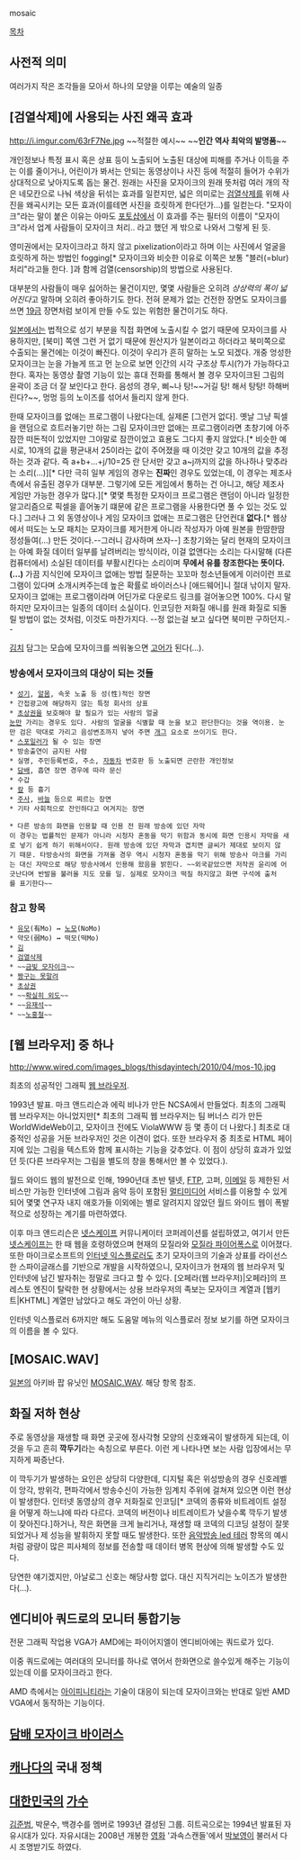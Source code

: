 mosaic

[[목차]]
== 사전적 의미 ==
여러가지 작은 조각들을 모아서 하나의 모양을 이루는 예술의 일종

== [검열삭제]에 사용되는 사진 왜곡 효과 ==
http://i.imgur.com/63rF7Ne.jpg
~~적절한 예시~~ ~~'''인간 역사 최악의 발명품'''~~

개인정보나 특정 표시 혹은 상표 등이 노출되어 노출된 대상에 피해를 주거나 이득을 주는 이를 줄이거나, 어린이가 봐서는 안되는 동영상이나 사진 등에 적절히 들어가 수위가 상대적으로 낮아지도록 돕는 물건. 원래는 사진을 모자이크의 원래 뜻처럼 여러 개의 작은 네모칸으로 나눠 색상을 뒤섞는 효과를 일컫지만, 넓은 의미로는 [[검열삭제]]를 위해 사진을 왜곡시키는 모든 효과(이를테면 사진을 흐릿하게 한다던가...)를 일컫는다. "모자이크"라는 말이 붙은 이유는 아마도 [[포토샵]]에서 이 효과를 주는 필터의 이름이 "모자이크"라서 업계 사람들이 모자이크 처리.. 라고 했던 게 밖으로 나와서 그렇게 된 듯. 

영미권에서는 모자이크라고 하지 않고 pixelization이라고 하며 이는 사진에서 얼굴을 흐릿하게 하는 방법인 fogging[* 모자이크와 비슷한 이유로 이쪽은 보통 "블러(=blur) 처리"라고들 한다. ]과 함께 검열(censorship)의 방법으로 사용된다. 

대부분의 사람들이 매우 싫어하는 물건이지만, 몇몇 사람들은 오히려 ''상상력의 폭이 넓어진다''고 말하며 오히려 좋아하기도 한다. 전혀 문제가 없는 건전한 장면도 모자이크를 쓰면 [[19금]] 장면처럼 보이게 만들 수도 있는 위험한 물건이기도 하다.

[[일본]]에서는 법적으로 성기 부분을 직접 화면에 노출시킬 수 없기 때문에 모자이크를 사용하지만, [북미] 쪽엔 그런 거 없기 때문에 원산지가 일본이라고 하더라고 북미쪽으로 수출되는 물건에는 이것이 빠진다. 이것이 우리가 흔히 말하는 노모 되겠다.
개중 엉성한 모자이크는 눈을 가늘게 뜨고 먼 눈으로 보면 인간의 시각 구조상 투시(?)가 가능하다고 한다. 혹자는 동영상 촬영 기능이 있는 휴대 전화를 통해서 볼 경우 모자이크된 그림의 윤곽이 조금 더 잘 보인다고 한다. 음성의 경우, 삐~나 탕!~~거길 탕! 해서 탕탕! 하해버린다?~~, 멍멍 등의 노이즈를 섞어서 들리지 않게 한다.

한때 모자이크를 없애는 프로그램이 나왔다는데, 실제론 [그런거 없다]. 옛날 그냥 픽셀을 랜덤으로 흐트러놓기만 하는 그림 모자이크만 없애는 프로그램이라면 초창기에 아주 잠깐 떠돈적이 있었지만 그야말로 잠깐이었고 효용도 그다지 좋지 않았다.[* 비슷한 예시로, 10개의 값을 평균내서 25이라는 값이 주어졌을 때 이것만 갖고 10개의 값을 추정하는 것과 같다. 즉 a+b+...+j/10=25 란 단서만 갖고 a~j까지의 값을 하나하나 맞추라는 소리(...)][* 다만 극히 일부 게임의 경우는 '''진짜'''인 경우도 있었는데, 이 경우는 제조사측에서 유출된 경우가 대부분. 그렇기에 모든 게임에서 통하는 건 아니고, 해당 제조사 게임만 가능한 경우가 많다.][* 몇몇 특정한 모자이크 프로그램은 랜덤이 아니라 일정한 알고리즘으로 픽셀을 흩어놓기 떄문에 같은 프로그램을 사용한다면 풀 수 있는 것도 있다.] 그러나 그 외 동영상이나 게임 모자이크 없애는 프로그램은 단언컨대 '''없다.'''[* 웹상에서 떠도는 노모 패치는 모자이크를 제거한게 아니라 작성자가 아예 원본을 한땀한땀 정성들여(...) 만든 것이다.--그러니 감사하며 쓰자--] 초창기와는 달리 현재의 모자이크는 아예 화질 데이터 일부를 날려버리는 방식이라, 이걸 없앤다는 소리는 다시말해 (다른 컴퓨터에서) 소실된 데이터를 부활시킨다는 소리이며 '''무에서 유를 창조한다는 뜻이다.(...)''' 가끔 지식인에 모자이크 없애는 방법 질문하는 꼬꼬마 청소년들에게 이러이런 프로그램이 있다며 소개시켜주는데 높은 확률로 바이러스나 [애드웨어]니 절대 낚이지 말자. 모자이크 없애는 프로그램이라며 어딘가로 다운로드 링크를 걸어놓으면 100%. 다시 말하지만 모자이크는 일종의 데이터 소실이다. 인코딩한 저화질 애니를 원래 화질로 되돌릴 방법이 없는 것처럼, 이것도 마찬가지다. --정 없는걸 보고 싶다면 북미판 구하던지.--

[[김치]] 담그는 모습에 모자이크를 씌워놓으면 [[고어]]가 된다(…).
=== 방송에서 모자이크의 대상이 되는 것들 ===
 * [[성기]], [[알몸]], 속옷 노출 등 성(性)적인 장면
 * 간접광고에 해당하지 않는 특정 회사의 상표
 * [[초상권]]을 보호해야 할 필요가 있는 사람의 얼굴
 [[눈]]만 가리는 경우도 있다. 사람의 얼굴을 식별할 때 눈을 보고 판단한다는 것을 역이용. 눈만 검은 막대로 가리고 음성변조까지 넣어 주면 [[개그]] 요소로 쓰이기도 한다.
 * [[스포일러]]가 될 수 있는 장면
 * 방송출연이 금지된 사람
 * 실명, 주민등록번호, 주소, [[자동차]] 번호판 등 노출되면 곤란한 개인정보
 * [[담배]], 흡연 장면 경우에 따라 문신
 * 수갑
 * [[칼]] 등 흉기
 * [[주사]], [[바늘]] 등으로 찌르는 장면
 * 기타 사회적으로 잔인하다고 여겨지는 장면

 * 다른 방송의 화면을 인용할 때 인용 전 원래 방송에 있던 자막
 이 경우는 법률적인 문제가 아니라 시청자 혼동을 막기 위함과 동시에 화면 인용시 자막을 새로 넣기 쉽게 하기 위해서이다. 원래 방송에 있던 자막과 겹치면 글씨가 제대로 보이지 않기 때문. 타방송사의 화면을 가져올 경우 역시 시청자 혼동을 막기 위해 방송사 마크를 가리는 대신 자막으로 해당 방송사에서 인용해 왔음을 밝힌다. ~~외국같았으면 저작권 윤리에 어긋난다며 반발을 불러올 지도 모를 일. 실제로 모자이크 떡질 하지않고 화면 구석에 출처를 표기한다~~

=== 참고 항목 ===
 * [[유모]](有Mo) ↔ [[노모]](NoMo)
 * 약모(弱Mo) ↔ 떡모(떡Mo)
 * [[김]]
 * [[검열삭제]]
 * ~~[[금빛 모자이크]]~~
 * [[짱구는 못말려]]
 * [[초상권]]
 * ~~[[확실히 외도]]~~
 * ~~[[유재석]]~~
 * ~~[[노홍철]]~~
== [웹 브라우저] 중 하나 ==
http://www.wired.com/images_blogs/thisdayintech/2010/04/mos-10.jpg

최초의 성공적인 그래픽 [[웹 브라우저]].

1993년 발표. 마크 앤드리슨과 에릭 비나가 만든 NCSA에서 만들었다. 최초의 그래픽 웹 브라우저는 아니었지만[* 최초의 그래픽 웹 브라우저는 팀 버너스 리가 만든 WorldWideWeb이고, 모자이크 전에도 ViolaWWW 등 몇 종이 더 나왔다.] 최초로 대중적인 성공을 거둔 브라우저인 것은 이견이 없다. 또한 브라우저 중 최초로 HTML 페이지에 있는 그림을 텍스트와 함께 표시하는 기능을 갖추었다. 이 점이 상당히 효과가 있었던 듯(다른 브라우저는 그림을 별도의 창을 통해서만 볼 수 있었다.).

월드 와이드 웹의 발전으로 인해, 1990년대 초반 텔넷, [[FTP]], 고퍼, [[이메일]] 등 제한된 서비스만 가능한 인터넷에 그림과 음악 등이 포함된 [[멀티미디어]] 서비스를 이용할 수 있게 되어 몇몇 연구자 내지 애호가들 이외에는 별로 알려지지 않았던 월드 와이드 웹이 폭발적으로 성장하는 계기를 마련하였다.

이후 마크 앤드리슨은 [[넷스케이프]] 커뮤니케이터 코퍼레이션를 설립하였고, 여기서 만든 [[넷스케이프]]는 한 때 웹을 호령하였으며 현재의 모질라와 [[모질라 파이어폭스]]로 이어졌다. 또한 마이크로소프트의 [[인터넷 익스플로러]]도 초기 모자이크의 기술과 상표를 라이선스한 스파이글래스를 기반으로 개발을 시작하였으니, 모자이크가 현재의 웹 브라우저 및 인터넷에 남긴 발자취는 정말로 크다고 할 수 있다. [오페라(웹 브라우저)|오페라]의 프레스토 엔진이 탈락한 현 상황에서는 상용 브라우저의 족보는 모자이크 계열과 [웹키트|KHTML] 계열만 남았다고 해도 과언이 아닌 상황.

인터넷 익스플로러 6까지만 해도 도움말 메뉴의 익스플로러 정보 보기를 하면 모자이크의 이름을 볼 수 있다.
== [MOSAIC.WAV] ==
[[일본]]의 아키바 팝 유닛인 [[MOSAIC.WAV]]. 해당 항목 참조.

== 화질 저하 현상 ==
주로 동영상을 재생할 때 화면 곳곳에 정사각형 모양의 신호왜곡이 발생하게 되는데, 이것을 두고 흔히 '''깍두기'''라는 속칭으로 부른다. 이런 게 나타나면 보는 사람 입장에서는 무지하게 짜증난다.

이 깍두기가 발생하는 요인은 상당히 다양한데, 디지털 혹은 위성방송의 경우 신호레벨이 앙각, 방위각, 편파각에서 방송수신이 가능한 임계치 주위에 걸쳐져 있으면 이런 현상이 발생한다. 인터넷 동영상의 경우 저화질로 인코딩[* 코덱의 종류와 비트레이트 설정을 어떻게 하느냐에 따라 다르다. 코덱의 버전이나 비트레이트가 낮을수록 깍두기 발생이 잦아진다.]하거나, 작은 화면을 크게 늘리거나, 재생할 때 코덱의 디코딩 설정이 잘못되었거나 제 성능을 발휘하지 못할 때도 발생한다. 또한 [[음악방송 led 테러]] 항목의 예시처럼 광량이 많은 피사체의 정보를 전송할 때 데이터 병목 현상에 의해 발생할 수도 있다.

당연한 얘기겠지만, 아날로그 신호는 해당사항 없다. 대신 지직거리는 노이즈가 발생한다(…).

== 엔디비아 쿼드로의 모니터 통합기능 ==
전문 그래픽 작업용 VGA가 AMD에는 파이어지엘이 엔디비아에는 쿼드로가 있다.

이중 쿼드로에는 여러대의 모니터를 하나로 엮어서 한화면으로 쓸수있게 해주는 기능이 있는데 이를 모자이크라고 한다.

AMD 측에서는 [[아이피니티]]라는 기술이 대응이 되는데 모자이크와는 반대로 일반 AMD VGA에서 동작하는 기능이다.

== [[담배 모자이크 바이러스]] ==

== [[캐나다]]의 국내 정책 ==

== [[대한민국]]의 [[가수]] ==

[[김준범]], 박문수, 백경수를 멤버로 1993년 결성된 그룹. 히트곡으로는 1994년 발표된 자유시대가 있다. 자유시대는 2008년 개봉한 [[영화]] '과속스캔들'에서 [[박보영]]이 불러서 다시 조명받기도 하였다.
